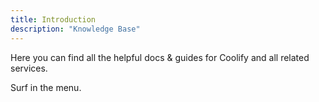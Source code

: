 ```yaml
---
title: Introduction
description: "Knowledge Base"
---
```


Here you can find all the helpful docs & guides for Coolify and all related services.

Surf in the menu. 